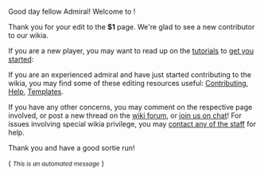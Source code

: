 Good day fellow Admiral! Welcome to {{SITENAME}}!

Thank you for your edit to the '''$1''' page. We're glad to see a new contributor to our wikia.

If you are a new player, you may want to read up on the [[Tutorial: How to Play|tutorials]] to [[Tutorial: How to Register|get you started]]:

If you are an experienced admiral and have just started contributing to the wikia, you may find some of these editing resources useful: [[Contributing]], [[Help:Contents|Help]], [[Kancolle_Wiki:Templates|Templates]].

If you have any other concerns, you may comment on the respective page involved, or post a new thread on the [[Special:Forum|wiki forum]], or <span class="plainlinks">[https://discord.gg/vEnBuqv join us on chat]</span>! For issues involving special wikia privilege, you may [[Kancolle_Wiki:Staff|contact any of the staff]] for help.

Thank you and have a good sortie run!

( ''<span style="font-size:12px;">This is an automated message</span>'' )